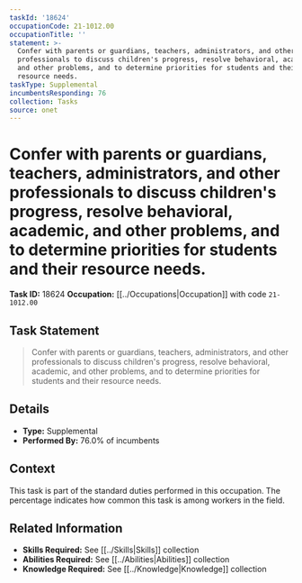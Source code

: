 ```yaml
---
taskId: '18624'
occupationCode: 21-1012.00
occupationTitle: ''
statement: >-
  Confer with parents or guardians, teachers, administrators, and other
  professionals to discuss children's progress, resolve behavioral, academic,
  and other problems, and to determine priorities for students and their
  resource needs.
taskType: Supplemental
incumbentsResponding: 76
collection: Tasks
source: onet
---
```

# Confer with parents or guardians, teachers, administrators, and other professionals to discuss children's progress, resolve behavioral, academic, and other problems, and to determine priorities for students and their resource needs.

**Task ID:** 18624
**Occupation:** [[../Occupations|Occupation]] with code `21-1012.00`

## Task Statement

> Confer with parents or guardians, teachers, administrators, and other professionals to discuss children's progress, resolve behavioral, academic, and other problems, and to determine priorities for students and their resource needs.

## Details

- **Type:** Supplemental
- **Performed By:** 76.0% of incumbents

## Context

This task is part of the standard duties performed in this occupation. The percentage indicates how common this task is among workers in the field.

## Related Information

- **Skills Required:** See [[../Skills|Skills]] collection
- **Abilities Required:** See [[../Abilities|Abilities]] collection
- **Knowledge Required:** See [[../Knowledge|Knowledge]] collection
